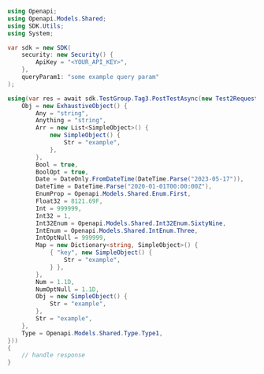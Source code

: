 ```csharp PostTest.cs
using Openapi;
using Openapi.Models.Shared;
using SDK.Utils;
using System;

var sdk = new SDK(
    security: new Security() {
        ApiKey = "<YOUR_API_KEY>",
    },
    queryParam1: "some example query param"
);

using(var res = await sdk.TestGroup.Tag3.PostTestAsync(new Test2Request() {
    Obj = new ExhaustiveObject() {
        Any = "string",
        Anything = "string",
        Arr = new List<SimpleObject>() {
            new SimpleObject() {
                Str = "example",
            },
        },
        Bool = true,
        BoolOpt = true,
        Date = DateOnly.FromDateTime(DateTime.Parse("2023-05-17")),
        DateTime = DateTime.Parse("2020-01-01T00:00:00Z"),
        EnumProp = Openapi.Models.Shared.Enum.First,
        Float32 = 8121.69F,
        Int = 999999,
        Int32 = 1,
        Int32Enum = Openapi.Models.Shared.Int32Enum.SixtyNine,
        IntEnum = Openapi.Models.Shared.IntEnum.Three,
        IntOptNull = 999999,
        Map = new Dictionary<string, SimpleObject>() {
            { "key", new SimpleObject() {
                Str = "example",
            } },
        },
        Num = 1.1D,
        NumOptNull = 1.1D,
        Obj = new SimpleObject() {
            Str = "example",
        },
        Str = "example",
    },
    Type = Openapi.Models.Shared.Type.Type1,
}))
{
    // handle response
}
```
